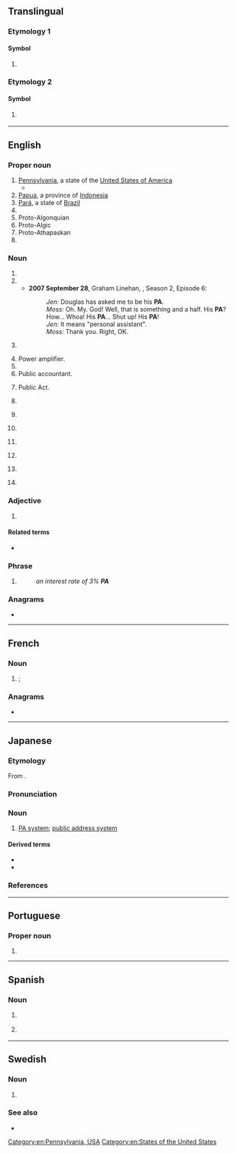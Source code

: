 {{also|Appendix:Variations of "pa"}}
==Translingual==
{{wikipedia|Pa}}

===Etymology 1===

====Symbol====
{{mul-symbol}}

# {{SI-unit-abb|peta|ampere|[[electrical current]]}}

===Etymology 2===

====Symbol====
{{mul-symbol}}

# {{ISO 3166|1|2|Panama}}
#: {{syn|mul|PAN|qq1={{w|ISO 3166-1 alpha-3|alpha-3}}}}

----

==English==

===Proper noun===
{{en-proper noun}}

# [[Pennsylvania]], a state of the [[United States of America]]
#* {{quote-song|en|title=Life During Wartime|author=Talking Heads|album=Fear of Music|text=Heard about Houston? Heard about Detroit? / Heard about Pittsburgh, '''PA'''?|date=August 3, 1979}}
# [[Papua]], a province of [[Indonesia]]
# [[Pará]], a state of [[Brazil]]
# {{w|Palestinian Authority}}
# Proto-Algonquian {{qualifier|sometimes abbreviated PAn to distinguish it from Proto-Algic, but usually just abbreviated PA with Proto-Algic being abbreviated PAc}}
# Proto-Algic {{qualifier|sometimes abbreviated PAc to distinguish it from Proto-Algonquian}}
# Proto-Athapaskan
# {{initialism of|en|Prince Albert|t=Saskatchewan city}}

===Noun===
{{en-noun|~}}

# {{initialism of|en|public address system|public address}}
# {{initialism of|en|personal assistant}}
#* '''2007 September 28''', Graham Linehan, ''{{w|The IT Crowd}}'', Season 2, Episode 6:
#*: ''Jen:'' Douglas has asked me to be his '''PA'''.<br>''Moss:'' Oh. My. God! Well, that is something and a half. His '''PA'''? How... Whoa! His '''PA'''... Shut up! His '''PA'''!<br>''Jen:'' It means "personal assistant".<br>''Moss:'' Thank you. Right, OK.
# {{initialism of|en|[[personal]] [[appearance]]}} {{gloss|when a celebrity visits a public event}}
# Power amplifier.
# {{initialism of|en|Prince Albert|t=genital piercing}}
# Public accountant.
# {{lb|en|legal}} Public Act.
# {{initialism of|en|physician assistant}}
# {{lb|en|organic compound}} {{initialism of|en|polyamide}}
# {{lb|en|chemistry}} {{initialism of|en|[[pyrrolizidine]] [[alkaloid]]}}
# {{initialism of|en|Peano arithmetic}}
# {{lb|en|anatomy}} {{initialism of|en|pulmonary artery}}
# {{lb|en|Manitoba|Saskatchewan}} {{initialism of|en|Parental Accompaniment}}
# {{init of|en|precision agriculture}}

===Adjective===
{{en-adj|-}}

# {{lb|en|medicine}} {{initialism of|en|posteroanterior}}

====Related terms====
* {{sense|posteroanterior}} {{l|en|AP|t=anteroposterior}}

===Phrase===
{{en-phrase}}

# {{initialism of|en|per annum}}
#: ''an interest rate of 3% '''PA'''''

===Anagrams===
* {{anagrams|en|a=ap|A&P|AP|Ap|ap|ap.}}

[[Category:en:Pennsylvania, USA]]
[[Category:en:States of the United States]]

----

==French==

===Noun===
{{fr-noun|m|#}}

# {{l|en|CV|gloss=[[aircraft carrier]]}}; {{initialism of|fr|porte-avions}}

===Anagrams===
* {{l|fr|AP}}

----

==Japanese==

===Etymology===
From {{bor|ja|en|PA}}.

===Pronunciation===
{{ja-pron|ピーエー|acc=3|acc_ref=DJR}}

===Noun===
{{ja-noun|ピー-エー}}

# [[PA system]]; [[public address system]]

====Derived terms====
* {{ja-r|PAシステム|ピー-エー システム}}
* {{ja-r|PAブース|ピー-エー ブース}}

===References===
<references />

----

==Portuguese==

===Proper noun===
{{pt-proper noun|m}}

# {{abbreviation of|pt|Pará|gloss=Brazilian state}}

----

==Spanish==

===Noun===
{{es-noun|f|PA}}

# {{lb|es|medicine}} {{initialism of|es|presión arterial}}
# {{lb|es|biology}} {{initialism of|es|potencial de acción}}

----

==Swedish==

===Noun===
{{sv-noun|c}}

# {{initialism of|sv|[[personal assistant]]||personal assistant}}
#:{{ux|sv|Kontakta min '''PA''' så kan de boka in en tid för mötet.|Contact my '''personal assistant''' and they will book a time for the meeting. }}

===See also===
* {{l|sv|personlig assistent||unlicensed assistive personnel}}